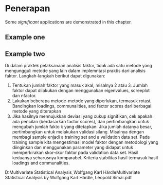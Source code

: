 # Penerapan 

Some _significant_ applications are demonstrated in this chapter.

## Example one

## Example two

Di dalam praktek pelaksanaan analisis faktor, tidak ada satu metode yang mengungguli metode yang lain dalam implemntasi praktis dari analisis faktor. Langkah-langkah berikut dapat digunakan:

1. Tentukan jumlah faktor yang masuk akal, misalnya 2 atau 3. Jumlah faktor dapat dilakukan dengan menggunakan eigenvalues, screeplot dan nfactor.
2. Lakukan beberapa metode-metode yang diperlukan, termasuk rotasi. Bandingkan loadings, communalities, and factor scores dari berbagai metode yang diterapkan
3. Jika hasilnya mennujukkan deviasi yang cukup signifikan, cek apakah ada pencilan (berdasarkan factor scores), dan pertimbangkan untuk mengubah jumlah fakto k yang ditetapkan. Jika jumlah datanya besar, pertimbangkan untuk melakukan validasi silang. Misalnya dengan membagi sample enjadi a training set and a validation data set. Pada training sample kita mengestimasi model faktor dengan metodologi yang diinginkan dan menggunakan parameter yang didapat untuk memperkirakan skor-skor faktor pada validation data set.
Hasil keduanya seharusnya komparabel. Kriteria stabilitas hasil termasuk hasil loadings and communalities.

D:\Tedy\Hobi\R1\Applied Multivariate Statistical Analysis_Wolfgang Karl Härdle\Applied Multivariate Statistical Analysis by Wolfgang Karl Härdle, Léopold Simar.pdf
